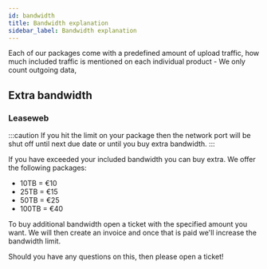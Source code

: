 ```yaml
---
id: bandwidth
title: Bandwidth explanation
sidebar_label: Bandwidth explanation
---
```


Each of our packages come with a predefined amount of upload traffic, how much included traffic is mentioned on each individual product - We only count outgoing data,

## Extra bandwidth

### Leaseweb

:::caution
If you hit the limit on your package then the network port will be shut off until next due date or until you buy extra bandwidth.
:::

If you have exceeded your included bandwidth you can buy extra. We offer the following packages:

- 10TB = €10
- 25TB = €15
- 50TB = €25
- 100TB = €40

To buy additional bandwidth open a ticket with the specified amount you want. We will then create an invoice and once that is paid we'll increase the bandwidth limit.

Should you have any questions on this, then please open a ticket!
